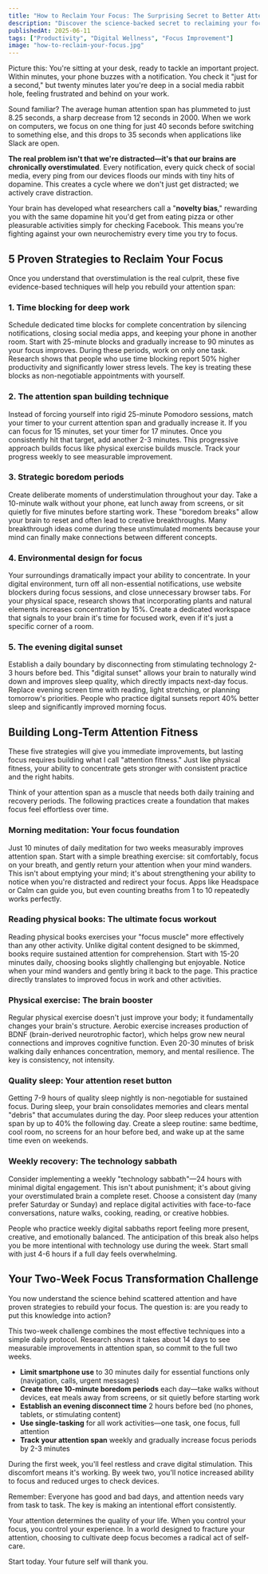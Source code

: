 ```yaml
---
title: "How to Reclaim Your Focus: The Surprising Secret to Better Attention in a Distracted World"
description: "Discover the science-backed secret to reclaiming your focus in our distracted world. Learn 5 proven strategies to improve attention span, reduce digital overstimulation, and build long-term concentration skills through strategic boredom and environmental design."
publishedAt: 2025-06-11
tags: ["Productivity", "Digital Wellness", "Focus Improvement"]
image: "how-to-reclaim-your-focus.jpg"
---
```



<BlogPageLayout frontmatter={frontmatter}>

Picture this: You're sitting at your desk, ready to tackle an important project. Within minutes, your phone buzzes with a notification. You check it "just for a second," but twenty minutes later you're deep in a social media rabbit hole, feeling frustrated and behind on your work.

Sound familiar? The average human attention span has plummeted to just 8.25 seconds, a sharp decrease from 12 seconds in 2000. When we work on computers, we focus on one thing for just 40 seconds before switching to something else, and this drops to 35 seconds when applications like Slack are open.

**The real problem isn't that we're distracted—it's that our brains are chronically overstimulated**. Every notification, every quick check of social media, every ping from our devices floods our minds with tiny hits of dopamine. This creates a cycle where we don't just get distracted; we actively crave distraction.

Your brain has developed what researchers call a "**novelty bias**," rewarding you with the same dopamine hit you'd get from eating pizza or other pleasurable activities simply for checking Facebook. This means you're fighting against your own neurochemistry every time you try to focus.

## 5 Proven Strategies to Reclaim Your Focus

Once you understand that overstimulation is the real culprit, these five evidence-based techniques will help you rebuild your attention span:

### 1. Time blocking for deep work

Schedule dedicated time blocks for complete concentration by silencing notifications, closing social media apps, and keeping your phone in another room. Start with 25-minute blocks and gradually increase to 90 minutes as your focus improves. During these periods, work on only one task. Research shows that people who use time blocking report 50% higher productivity and significantly lower stress levels. The key is treating these blocks as non-negotiable appointments with yourself.

### 2. The attention span building technique

Instead of forcing yourself into rigid 25-minute Pomodoro sessions, match your timer to your current attention span and gradually increase it. If you can focus for 15 minutes, set your timer for 17 minutes. Once you consistently hit that target, add another 2-3 minutes. This progressive approach builds focus like physical exercise builds muscle. Track your progress weekly to see measurable improvement.

### 3. Strategic boredom periods

Create deliberate moments of understimulation throughout your day. Take a 10-minute walk without your phone, eat lunch away from screens, or sit quietly for five minutes before starting work. These "boredom breaks" allow your brain to reset and often lead to creative breakthroughs. Many breakthrough ideas come during these unstimulated moments because your mind can finally make connections between different concepts.

### 4. Environmental design for focus

Your surroundings dramatically impact your ability to concentrate. In your digital environment, turn off all non-essential notifications, use website blockers during focus sessions, and close unnecessary browser tabs. For your physical space, research shows that incorporating plants and natural elements increases concentration by 15%. Create a dedicated workspace that signals to your brain it's time for focused work, even if it's just a specific corner of a room.

### 5. The evening digital sunset

Establish a daily boundary by disconnecting from stimulating technology 2-3 hours before bed. This "digital sunset" allows your brain to naturally wind down and improves sleep quality, which directly impacts next-day focus. Replace evening screen time with reading, light stretching, or planning tomorrow's priorities. People who practice digital sunsets report 40% better sleep and significantly improved morning focus.

## Building Long-Term Attention Fitness

These five strategies will give you immediate improvements, but lasting focus requires building what I call "attention fitness." Just like physical fitness, your ability to concentrate gets stronger with consistent practice and the right habits.

Think of your attention span as a muscle that needs both daily training and recovery periods. The following practices create a foundation that makes focus feel effortless over time.

### Morning meditation: Your focus foundation

Just 10 minutes of daily meditation for two weeks measurably improves attention span. Start with a simple breathing exercise: sit comfortably, focus on your breath, and gently return your attention when your mind wanders. This isn't about emptying your mind; it's about strengthening your ability to notice when you're distracted and redirect your focus. Apps like Headspace or Calm can guide you, but even counting breaths from 1 to 10 repeatedly works perfectly.

### Reading physical books: The ultimate focus workout

Reading physical books exercises your "focus muscle" more effectively than any other activity. Unlike digital content designed to be skimmed, books require sustained attention for comprehension. Start with 15-20 minutes daily, choosing books slightly challenging but enjoyable. Notice when your mind wanders and gently bring it back to the page. This practice directly translates to improved focus in work and other activities.

### Physical exercise: The brain booster

Regular physical exercise doesn't just improve your body; it fundamentally changes your brain's structure. Aerobic exercise increases production of BDNF (brain-derived neurotrophic factor), which helps grow new neural connections and improves cognitive function. Even 20-30 minutes of brisk walking daily enhances concentration, memory, and mental resilience. The key is consistency, not intensity.

### Quality sleep: Your attention reset button

Getting 7-9 hours of quality sleep nightly is non-negotiable for sustained focus. During sleep, your brain consolidates memories and clears mental "debris" that accumulates during the day. Poor sleep reduces your attention span by up to 40% the following day. Create a sleep routine: same bedtime, cool room, no screens for an hour before bed, and wake up at the same time even on weekends.

### Weekly recovery: The technology sabbath

Consider implementing a weekly "technology sabbath"—24 hours with minimal digital engagement. This isn't about punishment; it's about giving your overstimulated brain a complete reset. Choose a consistent day (many prefer Saturday or Sunday) and replace digital activities with face-to-face conversations, nature walks, cooking, reading, or creative hobbies.

People who practice weekly digital sabbaths report feeling more present, creative, and emotionally balanced. The anticipation of this break also helps you be more intentional with technology use during the week. Start small with just 4-6 hours if a full day feels overwhelming.

## Your Two-Week Focus Transformation Challenge

You now understand the science behind scattered attention and have proven strategies to rebuild your focus. The question is: are you ready to put this knowledge into action?

This two-week challenge combines the most effective techniques into a simple daily protocol. Research shows it takes about 14 days to see measurable improvements in attention span, so commit to the full two weeks.

- **Limit smartphone use** to 30 minutes daily for essential functions only (navigation, calls, urgent messages)
- **Create three 10-minute boredom periods** each day—take walks without devices, eat meals away from screens, or sit quietly before starting work
- **Establish an evening disconnect time** 2 hours before bed (no phones, tablets, or stimulating content)
- **Use single-tasking** for all work activities—one task, one focus, full attention
- **Track your attention span** weekly and gradually increase focus periods by 2-3 minutes

During the first week, you'll feel restless and crave digital stimulation. This discomfort means it's working. By week two, you'll notice increased ability to focus and reduced urges to check devices.

Remember: Everyone has good and bad days, and attention needs vary from task to task. The key is making an intentional effort consistently.

Your attention determines the quality of your life. When you control your focus, you control your experience. In a world designed to fracture your attention, choosing to cultivate deep focus becomes a radical act of self-care.

Start today. Your future self will thank you.

<PodcastSummariesAd />

</BlogPageLayout>
